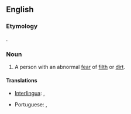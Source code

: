 ==English==

===Etymology===
{{etyl|grc}} {{term|μύσος||uncleanness|lang=grc}}{{suffix||phobe}}.

===Noun===
{{en-noun}}

# A person with an abnormal [[fear]] of [[filth]] or [[dirt]].

====Translations====
{{trans-top|person with an abnormal fear or filth}}
* [[Interlingua]]: {{t|ia|mysophobo|m}}, {{t|ia|mysophoba|f}}
{{trans-mid}}
* Portuguese: {{t|pt|misófobo|m}}, {{t|pt|misófoba|f}}
{{trans-bottom}}